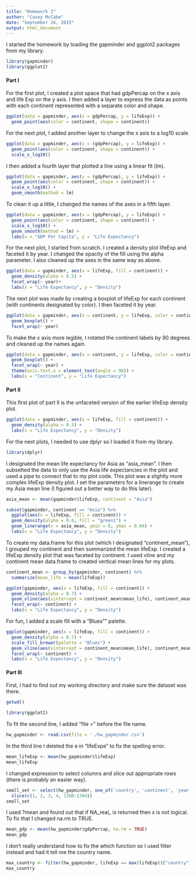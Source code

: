 ```yaml
---
title: "Homework 2"
author: "Casey McCabe"
date: "September 26, 2015"
output: html_document
---
```


I started the homework by loading the gapminder and ggplot2 packages from my library.

```r
library(gapminder)
library(ggplot2)
```

#### Part I ####

For the first plot, I created a plot space that had gdpPercap on the x axis and life Exp on the y axis.
I then added a layer to express the data as points with each continent represented with a separate color and shape.

```r
ggplot(data = gapminder, aes(x = gdpPercap, y = lifeExp)) +
  geom_point(aes(color = continent, shape = continent))
```

For the next plot, I added another layer to change the x axis to a log10 scale.

```r
ggplot(data = gapminder, aes(x = (gdpPercap), y = lifeExp)) +
  geom_point(aes(color = continent, shape = continent)) +
  scale_x_log10()
```

I then added a fourth layer that plotted a line using a linear fit (lm).

```r
ggplot(data = gapminder, aes(x = (gdpPercap), y = lifeExp)) +
  geom_point(aes(color = continent, shape = continent)) +
  scale_x_log10() +
  geom_smooth(method = lm) 
```

To clean it up a little, I changed the names of the axes in a fifth layer.

```r
ggplot(data = gapminder, aes(x = (gdpPercap), y = lifeExp)) +
  geom_point(aes(color = continent, shape = continent)) +
  scale_x_log10() +
  geom_smooth(method = lm) +
  labs(x = "GDP Per Capita", y = "Life Expectancy")
```

For the next plot, I started from scratch. I created a density plot lifeExp and faceted it by year. I changed the opacity of the fill using the alpha parameter. I also cleaned up the axes in the same way as above. 

```r
ggplot(data = gapminder, aes(x = lifeExp, fill = continent)) +
  geom_density(alpha = 0.5) +
  facet_wrap(~ year)+
  labs(x = "Life Expectancy", y = "Density")
```

The next plot was made by creating a boxplot of lifeExp for each continent (with continents designated by color). I then faceted it by year. 

```r
ggplot(data = gapminder, aes(x = continent, y = lifeExp, color = continent)) +
  geom_boxplot() +
  facet_wrap(~ year)
```

To make the x axis more legible, I rotated the continent labels by 90 degrees and cleaned up the names again.

```r
ggplot(data = gapminder, aes(x = continent, y = lifeExp, color = continent)) +
  geom_boxplot() +
  facet_wrap(~ year) +
  theme(axis.text.x = element_text(angle = 90)) +
  labs(x = "Continent", y = "Life Expectancy")
```


#### Part II ####

This first plot of part II is the unfaceted version of the earlier lifeExp density plot.

```r
ggplot(data = gapminder, aes(x = lifeExp, fill = continent)) +
  geom_density(alpha = 0.5) +
  labs(x = "Life Expectancy", y = "Density")
```

For the next plots, I needed to use dplyr so I loaded it from my library.

```r
library(dplyr)
```

I designated the mean life expectancy for Asia as "asia_mean". I then subsetted the data to only use the Asia life expectancies in the plot and used a pipe to connect that to my plot code. This plot was a slightly more complex lifeExp density plot. I set the parameters for a linerange to create my Asia mean line (I figured out a better way to do this later).

```r
asia_mean <- mean(gapminder$lifeExp, continent = "Asia")

subset(gapminder, continent == "Asia") %>%
  ggplot(aes(x = lifeExp, fill = continent)) +
  geom_density(alpha = 0.6, fill = "green1") +
  geom_linerange(x = asia_mean, ymin = 0, ymax = 0.04) +
  labs(x = "Life Expectancy", y = "Density") 
```

To create my data.frame for this plot (which I designated "continent_mean"), I grouped my continent and then summarized the mean lifeExp. I created a lifeExp density plot that was faceted by continent. I used vline and my continent mean data.frame to created vertical mean lines for my plots.

```r
continent_mean <- group_by(gapminder, continent) %>%
  summarize(mean_life = mean(lifeExp))

ggplot(gapminder, aes(x = lifeExp, fill = continent)) +
  geom_density(alpha = 0.7) +
  geom_vline(aes(xintercept = continent_mean$mean_life), continent_mean) +
  facet_wrap(~ continent) +
  labs(x = "Life Expectancy", y = "Density")
```

For fun, I added a scale fill with a "Blues"" palette.

```r
ggplot(gapminder, aes(x = lifeExp, fill = continent)) +
  geom_density(alpha = 0.7) +
  scale_fill_brewer(palette = "Blues") +
  geom_vline(aes(xintercept = continent_mean$mean_life), continent_mean) +
  facet_wrap(~ continent) +
  labs(x = "Life Expectancy", y = "Density")
```


#### Part III ####

First, I had to find out my working directory and make sure the dataset was there.

```r
getwd()
```

```r
library(ggplot2)
```

To fit the second line, I added "file =" before the file name.

```r
hw_gapminder <- read.csv(file = './hw_gapminder.csv')
```

In the third line I deleted the e in "lifeExpe" to fix the spelling error.

```r
mean_lifeExp <- mean(hw_gapminder$lifeExp)
mean_lifeExp
```

I changed expression to select columns and slice out appropriate rows (there is probably an easier way).

```r
small_set <- select(hw_gapminder, one_of('country', 'continent', 'year')) %>%
  slice(c(1, 2, 3, 4, 1300:1304))
small_set
```

I used ?mean and found out that if NA_real_ is returned then x is not logical. To fix that I changed na.rm to TRUE.

```r
mean_gdp <- mean(hw_gapminder$gdpPercap, na.rm = TRUE)
mean_gdp
```

I don't really understand how to fix the which function so I used filter instead and had it tell me the country name.

```r
max_country <- filter(hw_gapminder, lifeExp == max(lifeExp))["country"]
max_country
```
